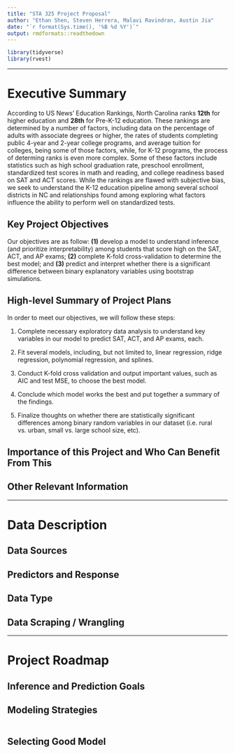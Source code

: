 ```yaml
---
title: "STA 325 Project Proposal"
author: "Ethan Shen, Steven Herrera, Malavi Ravindran, Austin Jia"
date: "`r format(Sys.time(), '%B %d %Y')`"
output: rmdformats::readthedown
---
```

 
```r
library(tidyverse)
library(rvest)
```

***

# Executive Summary

According to US News' Education Rankings, North Carolina ranks **12th** for higher education and **28th** for Pre-K-12 education. These rankings are determined by a number of factors, including data on the percentage of adults with associate degrees or higher, the rates of students completing public 4-year and 2-year college programs, and average tuition for colleges, being some of those factors, while, for K-12 programs, the process of determing ranks is even more complex. Some of these factors include statistics such as high school graduation rate, preschool enrollment, standardized test scores in math and reading, and college readiness based on SAT and ACT scores. While the rankings are flawed with subjective bias, we seek to understand the K-12 education pipeline among several school districts in NC and relationships found among exploring what factors influence the ability to perform well on standardized tests. 

## Key Project Objectives 

Our objectives are as follow: **(1)** develop a model to understand inference (and prioritize interpretability) among students that score high on the SAT, ACT, and AP exams; **(2)** complete K-fold cross-validation to determine the best model; and **(3)** predict and interpret whether there is a significant difference between binary explanatory variables using bootstrap simulations.

## High-level Summary of Project Plans

In order to meet our objectives, we will follow these steps:

  1. Complete necessary exploratory data analysis to understand key variables in our model to predict SAT, ACT, and AP exams, each.
 
  2. Fit several models, including, but not limited to, linear regression, ridge regression, polynomial regression, and splines.
  
  3. Conduct K-fold cross validation and output important values, such as AIC and test MSE, to choose the best model.
  
  4. Conclude which model works the best and put together a summary of the findings.
  
  5. Finalize thoughts on whether there are statistically significant differences among binary random variables in our dataset (i.e. rural vs. urban, small vs. large school size, etc).

## Importance of this Project and Who Can Benefit From This



## Other Relevant Information 

***

# Data Description 

## Data Sources

 
## Predictors and Response

 
## Data Type 

 
## Data Scraping / Wrangling 

*** 

# Project Roadmap 

## Inference and Prediction Goals


## Modeling Strategies

```r

```



## Selecting Good Model


